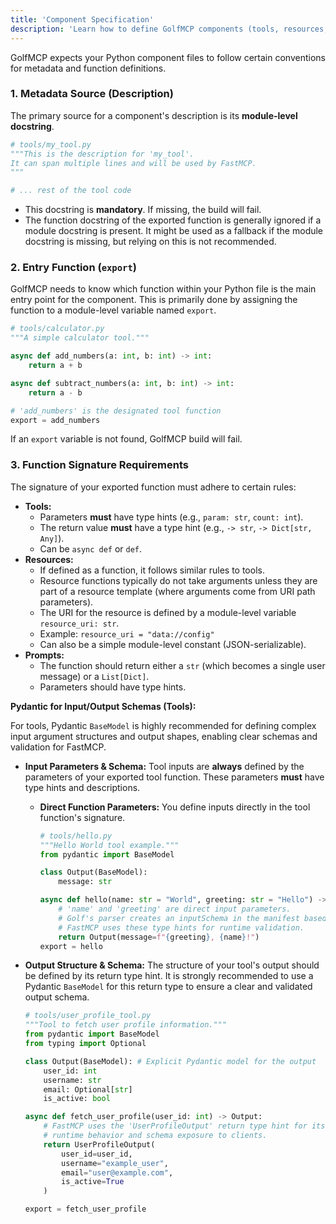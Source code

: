 ```yaml
---
title: 'Component Specification'
description: 'Learn how to define GolfMCP components (tools, resources, prompts).'
---
```


GolfMCP expects your Python component files to follow certain conventions for metadata and function definitions.

### 1. Metadata Source (Description)

The primary source for a component's description is its **module-level docstring**.

```python
# tools/my_tool.py
"""This is the description for 'my_tool'.
It can span multiple lines and will be used by FastMCP.
"""

# ... rest of the tool code
```

*   This docstring is **mandatory**. If missing, the build will fail.
*   The function docstring of the exported function is generally ignored if a module docstring is present. It might be used as a fallback if the module docstring is missing, but relying on this is not recommended.

### 2. Entry Function (`export`)

GolfMCP needs to know which function within your Python file is the main entry point for the component. This is primarily done by assigning the function to a module-level variable named `export`.

```python
# tools/calculator.py
"""A simple calculator tool."""

async def add_numbers(a: int, b: int) -> int:
    return a + b

async def subtract_numbers(a: int, b: int) -> int:
    return a - b

# 'add_numbers' is the designated tool function
export = add_numbers
```

If an `export` variable is not found, GolfMCP build will fail.

### 3. Function Signature Requirements

The signature of your exported function must adhere to certain rules:

*   **Tools:**
    *   Parameters **must** have type hints (e.g., `param: str`, `count: int`).
    *   The return value **must** have a type hint (e.g., `-> str`, `-> Dict[str, Any]`).
    *   Can be `async def` or `def`.
*   **Resources:**
    *   If defined as a function, it follows similar rules to tools.
    *   Resource functions typically do not take arguments unless they are part of a resource template (where arguments come from URI path parameters).
    *   The URI for the resource is defined by a module-level variable `resource_uri: str`.
    *   Example: `resource_uri = "data://config"`
    *   Can also be a simple module-level constant (JSON-serializable).
*   **Prompts:**
    *   The function should return either a `str` (which becomes a single user message) or a `List[Dict]`.
    *   Parameters should have type hints.

**Pydantic for Input/Output Schemas (Tools):**

For tools, Pydantic `BaseModel` is highly recommended for defining complex input argument structures and output shapes, enabling clear schemas and validation for FastMCP.

*   **Input Parameters & Schema:**
    Tool inputs are **always** defined by the parameters of your exported tool function. These parameters **must** have type hints and descriptions.

    *   **Direct Function Parameters:** You define inputs directly in the tool function's signature.
        ```python
        # tools/hello.py
        """Hello World tool example."""
        from pydantic import BaseModel

        class Output(BaseModel):
            message: str

        async def hello(name: str = "World", greeting: str = "Hello") -> Output:
            # 'name' and 'greeting' are direct input parameters.
            # Golf's parser creates an inputSchema in the manifest based on these.
            # FastMCP uses these type hints for runtime validation.
            return Output(message=f"{greeting}, {name}!")
        export = hello
        ```

*   **Output Structure & Schema:**
    The structure of your tool's output should be defined by its return type hint. It is strongly recommended to use a Pydantic `BaseModel` for this return type to ensure a clear and validated output schema.

    ```python
    # tools/user_profile_tool.py
    """Tool to fetch user profile information."""
    from pydantic import BaseModel
    from typing import Optional

    class Output(BaseModel): # Explicit Pydantic model for the output
        user_id: int
        username: str
        email: Optional[str]
        is_active: bool

    async def fetch_user_profile(user_id: int) -> Output:
        # FastMCP uses the 'UserProfileOutput' return type hint for its
        # runtime behavior and schema exposure to clients.
        return UserProfileOutput(
            user_id=user_id, 
            username="example_user", 
            email="user@example.com", 
            is_active=True
        )

    export = fetch_user_profile
    ``` 